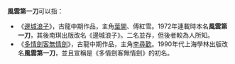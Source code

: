 '''風雲第一刀'''可以指：
*《[[邊城浪子|邊城浪子]]》，古龍中期作品，主角[[葉開|葉開]]、傅紅雪。1972年連載時本名'''風雲第一刀'''，其後南琪出版改名《邊城浪子》。二名並存，但後者較為人所知。
*《[[多情劍客無情劍|多情劍客無情劍]]》，古龍中期作品，主角[[李尋歡|李尋歡]]。1990年代上海學林出版改名'''風雲第一刀'''，並且宣稱是《多情劍客無情劍》的初名。

{{disambig|cat=五字作品消歧义}}